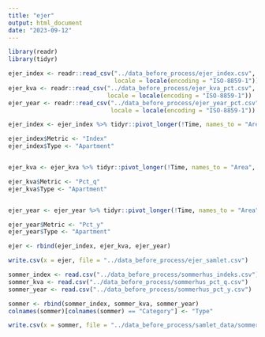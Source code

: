```yaml
---
title: "ejer"
output: html_document
date: "2023-09-12"
---
```



```r
library(readr)
library(tidyr)
```



```r
ejer_index <- readr::read_csv("../data_before_process/ejer_index.csv", 
                              locale = locale(encoding = "ISO-8859-1"))
ejer_kva <- readr::read_csv("../data_before_process/ejer_kva_pct.csv", 
                            locale = locale(encoding = "ISO-8859-1"))
ejer_year <- readr::read_csv("../data_before_process/ejer_year_pct.csv", 
                             locale = locale(encoding = "ISO-8859-1"))
```


```r
ejer_index <- ejer_index %>% tidyr::pivot_longer(!Time, names_to = "Area", values_to = "Value")

ejer_index$Metric <- "Index"
ejer_index$Type <- "Apartment"


ejer_kva <- ejer_kva %>% tidyr::pivot_longer(!Time, names_to = "Area", values_to = "Value")

ejer_kva$Metric <- "Pct_q"
ejer_kva$Type <- "Apartment"


ejer_year <- ejer_year %>% tidyr::pivot_longer(!Time, names_to = "Area", values_to = "Value")

ejer_year$Metric <- "Pct_y"
ejer_year$Type <- "Apartment"
```

```r
ejer <- rbind(ejer_index, ejer_kva, ejer_year)
```

```r
write.csv(x = ejer, file = "../data_before_process/ejer_samlet.csv")
```



```r
sommer_index <- read.csv("../data_before_process/sommerhus_indeks.csv")
sommer_kva <- read.csv("../data_before_process/sommerhus_pct_q.csv")
sommer_year <- read.csv("../data_before_process/sommerhus_pct_y.csv")
```

```r
sommer <- rbind(sommer_index, sommer_kva, sommer_year)
colnames(sommer)[colnames(sommer) == "Category"] <- "Type"
```


```r
write.csv(x = sommer, file = "../data_before_process/samlet_data/sommer_samlet.csv")
```

































